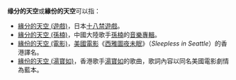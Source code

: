 '''缘分的天空'''或'''緣份的天空'''可以指：
* [[缘之空|緣分的天空 (遊戲)]]，日本[[十八禁遊戲|十八禁遊戲]]。
* [[緣分的天空_(孫楠)|緣分的天空 (孫楠)]]，中國大陸歌手[[孫楠|孫楠]]的[[音樂專輯|音樂專輯]]。
* [[緣份的天空_(電影)|緣份的天空 (電影)]]，[[美國電影|美國電影]]《[[西雅圖夜未眠|西雅圖夜未眠]]》（''Sleepless in Seattle''）的香港譯名。
* [[緣份的天空_(湯寶如)|緣份的天空 (湯寶如)]]，香港歌手[[湯寶如|湯寶如]]的歌曲，歌詞內容以同名美國電影劇情為藍本。

{{disambig|CAT=五字作品消歧義}}